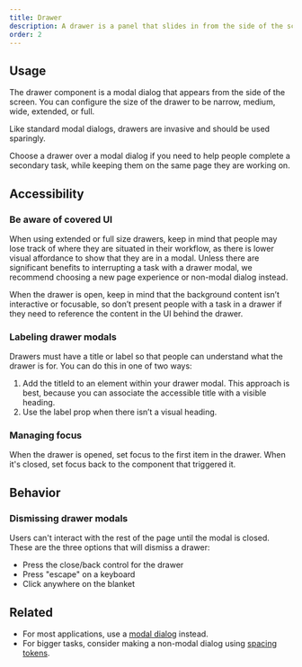 ```yaml
---
title: Drawer
description: A drawer is a panel that slides in from the side of the screen.
order: 2
---
```


## Usage

The drawer component is a modal dialog that appears from the side of the screen. You can configure the size of the drawer to be narrow, medium, wide, extended, or full.

Like standard modal dialogs, drawers are invasive and should be used sparingly.

Choose a drawer over a modal dialog if you need to help people complete a secondary task, while keeping them on the same page they are working on.

## Accessibility

### Be aware of covered UI

When using extended or full size drawers, keep in mind that people may lose track of where they are situated in their workflow, as there is lower visual affordance to show that they are in a modal. Unless there are significant benefits to interrupting a task with a drawer modal, we recommend choosing a new page experience or non-modal dialog instead.

When the drawer is open, keep in mind that the background content isn’t interactive or focusable, so don’t present people with a task in a drawer if they need to reference the content in the UI behind the drawer.

### Labeling drawer modals

Drawers must have a title or label so that people can understand what the drawer is for. You can do this in one of two ways:

1. Add the titleId to an element within your drawer modal. This approach is best, because you can associate the accessible title with a visible heading.
2. Use the label prop when there isn’t a visual heading.

### Managing focus

When the drawer is opened, set focus to the first item in the drawer. When it's closed, set focus back to the component that triggered it.

## Behavior

### Dismissing drawer modals

Users can't interact with the rest of the page until the modal is closed. These are the three options that will dismiss a drawer:

- Press the close/back control for the drawer
- Press "escape" on a keyboard
- Click anywhere on the blanket

## Related

- For most applications, use a [modal dialog](/components/modal-dialog/examples) instead.
- For bigger tasks, consider making a non-modal dialog using [spacing tokens](/foundations/spacing/).
